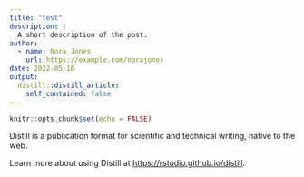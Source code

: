 ```yaml
---
title: "test"
description: |
  A short description of the post.
author:
  - name: Nora Jones
    url: https://example.com/norajones
date: 2022-05-16
output:
  distill::distill_article:
    self_contained: false
---
```



```r
knitr::opts_chunk$set(echo = FALSE)
```

Distill is a publication format for scientific and technical writing, native to the web.

Learn more about using Distill at <https://rstudio.github.io/distill>.


